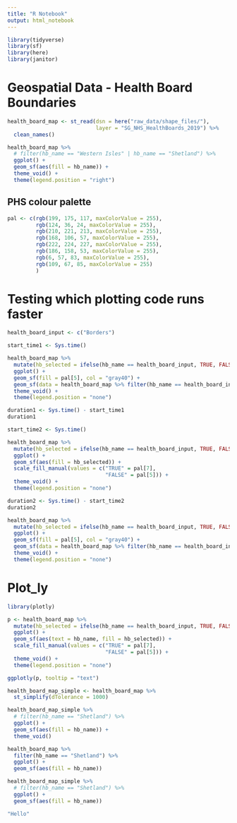 ```yaml
---
title: "R Notebook"
output: html_notebook
---
```


```r
library(tidyverse)
library(sf)
library(here)
library(janitor)

```


# Geospatial Data - Health Board Boundaries

```r

health_board_map <- st_read(dsn = here("raw_data/shape_files/"),
                            layer = "SG_NHS_HealthBoards_2019") %>% 
  clean_names()

```

```r

health_board_map %>% 
  # filter(hb_name == "Western Isles" | hb_name == "Shetland") %>% 
  ggplot() +
  geom_sf(aes(fill = hb_name)) +
  theme_void() +
  theme(legend.position = "right")

```

## PHS colour palette

```r

pal <- c(rgb(199, 175, 117, maxColorValue = 255),
         rgb(124, 36, 24, maxColorValue = 255), 
         rgb(210, 221, 213, maxColorValue = 255), 
         rgb(168, 106, 57, maxColorValue = 255), 
         rgb(222, 224, 227, maxColorValue = 255),
         rgb(186, 158, 53, maxColorValue = 255), 
         rgb(6, 57, 83, maxColorValue = 255), 
         rgb(109, 67, 85, maxColorValue = 255)
         )

```

# Testing which plotting code runs faster
```r



health_board_input <- c("Borders")

start_time1 <- Sys.time()

health_board_map %>% 
  mutate(hb_selected = ifelse(hb_name == health_board_input, TRUE, FALSE)) %>% 
  ggplot() +
  geom_sf(fill = pal[5], col = "gray40") +
  geom_sf(data = health_board_map %>% filter(hb_name == health_board_input), fill = pal[7]) +
  theme_void() +
  theme(legend.position = "none")

duration1 <- Sys.time() - start_time1
duration1

start_time2 <- Sys.time()

health_board_map %>% 
  mutate(hb_selected = ifelse(hb_name == health_board_input, TRUE, FALSE)) %>% 
  ggplot() +
  geom_sf(aes(fill = hb_selected)) +
  scale_fill_manual(values = c("TRUE" = pal[7],
                               "FALSE" = pal[5])) +
  theme_void() +
  theme(legend.position = "none")

duration2 <- Sys.time() - start_time2
duration2


```

```r
health_board_map %>% 
  mutate(hb_selected = ifelse(hb_name == health_board_input, TRUE, FALSE)) %>% 
  ggplot() +
  geom_sf(fill = pal[5], col = "gray40") +
  geom_sf(data = health_board_map %>% filter(hb_name == health_board_input), fill = pal[7]) +
  theme_void() +
  theme(legend.position = "none")

```



# Plot_ly

```r

library(plotly)

p <- health_board_map %>% 
  mutate(hb_selected = ifelse(hb_name == health_board_input, TRUE, FALSE)) %>% 
  ggplot() +
  geom_sf(aes(text = hb_name, fill = hb_selected)) +
  scale_fill_manual(values = c("TRUE" = pal[7],
                               "FALSE" = pal[5])) +
  theme_void() +
  theme(legend.position = "none")

ggplotly(p, tooltip = "text")


```

```r
health_board_map_simple <- health_board_map %>% 
  st_simplify(dTolerance = 1000)

health_board_map_simple %>% 
  # filter(hb_name == "Shetland") %>% 
  ggplot() +
  geom_sf(aes(fill = hb_name)) +
  theme_void()

```


```r
health_board_map %>% 
  filter(hb_name == "Shetland") %>% 
  ggplot() +
  geom_sf(aes(fill = hb_name))

health_board_map_simple %>% 
  # filter(hb_name == "Shetland") %>% 
  ggplot() +
  geom_sf(aes(fill = hb_name))

```

```r

"Hello"

```

